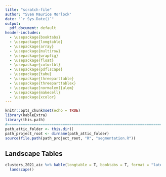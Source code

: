 ```yaml
---
title: "scratch-file"
author: "Sven Maurice Morlock"
date: "`r Sys.Date()`"
output:
  pdf_document: default
header-includes:
  - \usepackage{booktabs}
  - \usepackage{longtable}
  - \usepackage{array}
  - \usepackage{multirow}
  - \usepackage{wrapfig}
  - \usepackage{float}
  - \usepackage{colortbl}
  - \usepackage{pdflscape}
  - \usepackage{tabu}
  - \usepackage{threeparttable}
  - \usepackage{threeparttablex}
  - \usepackage[normalem]{ulem}
  - \usepackage{makecell}
  - \usepackage{xcolor}
---
```


```r
knitr::opts_chunk$set(echo = TRUE)
library(kableExtra)
library(this.path)
#===============================================================================
path_attic_folder <- this.dir()
path_project_root <- dirname(path_attic_folder)
source(file.path(path_project_root, "R", "segmentation.R"))
```


## Landscape Tables

```r

clusters_2021_aic %>% kable(longtable = T, booktabs = T, format = "latex") %>% kable_styling(latex_options = c("repeat_header")) %>%
  landscape()
```